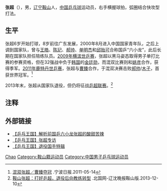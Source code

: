 {{Otheruses|张超}}
{{noteTA|G1=Table Tennis}}
{{Infobox 乒乓球|
| playername= 张超
| image= 
| imagesize=250px
| caption =  
| fullname = 
| nicknames =  
| hrank=  [[ITTF|ITTF]]第39名（2009年6月）<ref>[http://www.ittf.com/ittf_ranking/world_ranking_per_name.asp?Player_ID=110546&U18=0&U21=0&Siniors=1& World ranking Record for ZHANG Chao (CHN) ] {{webarchive|url=https://web.archive.org/web/20140901053402/http://www.ittf.com/ittf_ranking/world_ranking_per_name.asp?Player_ID=110546&U18=0&U21=0&Siniors=1& |date=2014-09-01 }}</ref>
| club =  
| nationality = {{PRC}}
| playingstyle = 右手横板弧圈结合快攻 
| birthdate = {{birth date and age|1985|1|7}}<ref>[http://sports.sina.com.cn/star/zhang_chao_p/ 体育之星：张超] {{Wayback|url=http://sports.sina.com.cn/star/zhang_chao_p/ |date=20220619020021 }}.新浪体育</ref>
| birthplace = {{CHN}}[[辽宁|辽宁]][[鞍山|鞍山]]
| height = 
| weight = 
| deathdate = 
| deathplace =
| medaltemplates=
{{MedalSport | 男子[[乒乓球|乒乓球]]}}
{{MedalCountry|{{CHN}}}}
{{MedalCompetition|[[世界乒乓球锦标赛|世界乒乓球锦标赛]]}}
{{MedalBronze|[[2009年世界乒乓球锦标赛|2009年 横滨]]|混合双打}}
{{MedalGold|[[2011年世界乒乓球锦标赛|2011年 鹿特丹]]|混合双打}}
}}

'''张超'''（{{bd|1985年|1月7日|}}），男，[[辽宁|辽宁]][[鞍山市|鞍山]]人，[[中华人民共和国|中国]][[乒乓球|乒乓球]]运动员，右手横握球拍，弧圈结合快攻型打法。

== 生平 ==
张超6岁开始打球，8岁前往广东发展，2000年8月进入中国国家青年队，之后上调到国家队，曾与[[王皓|王皓]]、[[陈玘|陈玘]]、[[郝帅|郝帅]]、[[单明杰|单明杰]]和[[邱贻可|邱贻可]]合称国乒“六小龙”，此后长期在国家队担任陪练队员。[[2009年世界乒乓球锦标赛|2009年横滨世乒赛]]，张超以黑马姿态取得男子单打比赛的参赛资格，但在32强战中负于[[韩国|韩国]]的[[金廷勋|金廷勋]]，而混双比赛则和[[姚彦|姚彦]]合作，获得季军。[[2011年世界乒乓球锦标赛|2011年鹿特丹世乒赛]]，张超与[[曹臻|曹臻]]合作，于混双决赛击败[[郝帅|郝帅]]/[[木子　(乒乓球运动员)|木子]]，首获世界冠军。<ref>[http://news.163.com/11/0514/03/7401S9GP00014AED.html 混双张超／曹臻夺冠] {{Wayback|url=http://news.163.com/11/0514/03/7401S9GP00014AED.html |date=20131206115747 }}.宁波日报.2011-05-14</ref>

2013年末，张超从国家队退役，但仍将征战[[中国乒乓球超级联赛|乒超联赛]]。<ref>[http://sz.sohu.com/20131210/n391577574.shtml 鞍山张超：打好乒超，退役后向教练转型] {{Wayback|url=http://sz.sohu.com/20131210/n391577574.shtml |date=20190608120007 }}.北国网-辽沈晚报鞍山版.2013-12-10</ref>

== 注释 ==
{{reflist}}

== 外部链接 ==
* [http://s.sohu.com/20100919/n275106783.shtml 【乒乓王国】解析前国乒六小龙张超的酸甜苦辣] {{Wayback|url=http://s.sohu.com/20100919/n275106783.shtml |date=20190608060130 }}
* [http://v.qq.com/video/play.html?vid=8BVEDn54nlW 【乒乓王国】张超专访] {{Wayback|url=http://v.qq.com/video/play.html?vid=8BVEDn54nlW |date=20160306220304 }}
* [http://www.tudou.com/programs/view/8QcT7DdvhE0 【乒乓王国】退役国手特辑] {{Wayback|url=http://www.tudou.com/programs/view/8QcT7DdvhE0 |date=20131230234944 }}

{{世界乒乓球锦标赛混合双打冠军}}
{{中国乒乓球}}

{{Authority control}}
{{DEFAULTSORT:Zhang张}}
[[Category:张姓|Chao]]
[[Category:鞍山籍运动员|Category:鞍山籍运动员]]
[[Category:中国男子乒乓球运动员|Category:中国男子乒乓球运动员]]